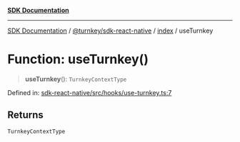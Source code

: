 [**SDK Documentation**](../../../../README.mdx)

***

[SDK Documentation](../../../../packages.mdx) / [@turnkey/sdk-react-native](../../README.mdx) / [index](../README.mdx) / useTurnkey

# Function: useTurnkey()

> **useTurnkey**(): `TurnkeyContextType`

Defined in: [sdk-react-native/src/hooks/use-turnkey.ts:7](https://github.com/tkhq/sdk/blob/078f5423e923fbd1d7fd39440402d7f01d09c3d0/packages/sdk-react-native/src/hooks/use-turnkey.ts#L7)

## Returns

`TurnkeyContextType`
